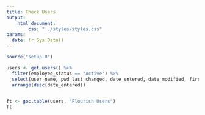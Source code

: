 ```yaml
---
title: Check Users
output:
    html_document:
        css: "../styles/styles.css"
params:
  date: !r Sys.Date()
---
```

```r
source("setup.R")
```

```r
users <- get.users() %>%
  filter(employee_status == "Active") %>%
  select(user_name, pwd_last_changed, date_entered, date_modified, first_name, last_name, title, phone_work, ) %>%
  arrange(desc(date_entered))
  

ft <- goc.table(users, "Flourish Users")
ft
```
